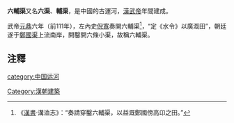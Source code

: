 '''六輔渠'''又名'''六渠'''、'''輔渠'''，是中國的古運河，[[漢武帝|漢武帝]]年間建成。

武帝[[元鼎|元鼎]]六年（前111年），左內史[[倪寬|倪寬]]奏開六輔渠<ref>《[[漢書|漢書]]‧溝洫志》：“奏請穿鑿六輔渠，以益溉鄭國傍高卬之田。”</ref>，“定《水令》以廣溉田”，朝廷遂于[[鄭國渠|鄭國渠]]上流南岸，開鑿開六條小渠，故稱六輔渠。

==注釋==
{{reflist}}
[[category:中国运河|category:中国运河]]
[[Category:漢朝建築|Category:漢朝建築]]